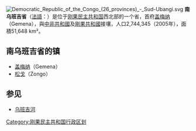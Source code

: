 {{otheruses|乌班吉}}
[[File:Democratic_Republic_of_the_Congo_(26_provinces)_-_Sud-Ubangi.svg|thumb]]
'''南乌班吉省'''（[[法語|法語]]：'''{{lang|fr|Province du Sud Ubangi}}'''）是位于[[刚果民主共和国|刚果民主共和国]]西北部的一个省，首府[[盖梅纳|盖梅纳]]（Gemena），與[[中非共和國|中非共和國]]及[[剛果共和國|剛果共和國]]接壤，人口2,744,345（2005年），面積51,648 km²。

==南乌班吉省的镇==
*[[盖梅纳|盖梅纳]]（Gemena）
*[[松戈|松戈]]（Zongo）

==参见==
*[[乌班吉河|乌班吉河]]

{{DRCongo-geo-stub}}
{{coord|display=title}}
{{RDC}}
[[Category:刚果民主共和国行政区划|Category:刚果民主共和国行政区划]]